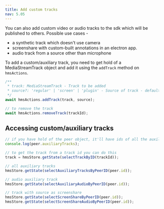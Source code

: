 ```yaml
---
title: Add custom tracks
nav: 5.05
---
```


You can also add custom video or audio tracks to the sdk which will be published to others. Possible use cases -

-   a synthetic track which doesn't use camera
-   screenshare with custom-built annotations in an electron app.
-   audio track from a source other than microphone

To add a custom/auxiliary track, you need to get hold of a MediaStreamTrack object and add it using the `addTrack` method on `hmsActions`.

```js
/**
 * track: MediaStreamTrack - Track to be added
 * source?: 'regular' | 'screen' | 'plugin' - Source of track - default: 'regular'
 */
await hmsActions.addTrack(track, source);

// to remove the track
await hmsActions.removeTrack(trackId);
```

## Accessing custom/auxiliary tracks

```js
// if you have hold of the peer object, it'll have ids of all the auxiliary tracks
console.log(peer.auxiliaryTracks);

// to get the track from a track id you can do this
track = hmsStore.getState(selectTrackByID(trackId));

// all auxiliary tracks
hmsStore.getState(selectAuxiliaryTracksByPeerID(peer.id));

// audio auxiliary track
hmsStore.getState(selectAuxiliaryAudioByPeerID(peer.id));

// track with source as screenshare
hmsStore.getState(selectScreenShareByPeerID(peer.id));
hmsStore.getState(selectScreenShareAudioByPeerID(peer.id));
```
